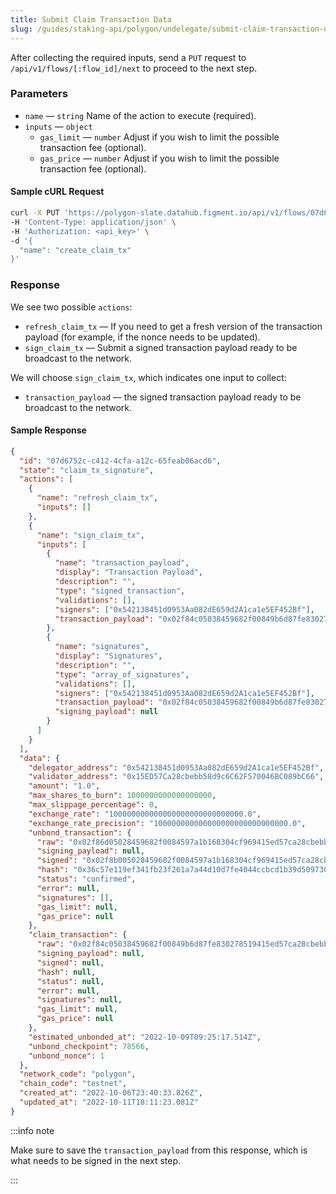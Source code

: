 ```yaml
---
title: Submit Claim Transaction Data
slug: /guides/staking-api/polygon/undelegate/submit-claim-transaction-data
---
```


After collecting the required inputs, send a `PUT` request to `/api/v1/flows/[:flow_id]/next` to proceed to the next step.

### Parameters

- `name` &mdash; `string` Name of the action to execute (required).
- `inputs` &mdash; `object`
  - `gas_limit` &mdash; `number` Adjust if you wish to limit the possible transaction fee (optional).
  - `gas_price` &mdash; `number` Adjust if you wish to limit the possible transaction fee (optional).

#### Sample cURL Request

```bash
curl -X PUT 'https://polygon-slate.datahub.figment.io/api/v1/flows/07d6752c-c412-4cfa-a12c-65feab06acd6/next' \
-H 'Content-Type: application/json' \
-H 'Authorization: <api_key>' \
-d '{
  "name": "create_claim_tx"
}'
```

### Response

We see two possible `actions`:

- `refresh_claim_tx` &mdash; If you need to get a fresh version of the transaction payload (for example, if the nonce needs to be updated).
- `sign_claim_tx` &mdash; Submit a signed transaction payload ready to be broadcast to the network.

We will choose `sign_claim_tx`, which indicates one input to collect:

- `transaction_payload` &mdash; the signed transaction payload ready to be broadcast to the network.

#### Sample Response

```json {3,6,10,21}
{
  "id": "07d6752c-c412-4cfa-a12c-65feab06acd6",
  "state": "claim_tx_signature",
  "actions": [
    {
      "name": "refresh_claim_tx",
      "inputs": []
    },
    {
      "name": "sign_claim_tx",
      "inputs": [
        {
          "name": "transaction_payload",
          "display": "Transaction Payload",
          "description": "",
          "type": "signed_transaction",
          "validations": [],
          "signers": ["0x542138451d0953Aa082dE659d2A1ca1e5EF452Bf"],
          "transaction_payload": "0x02f84c05038459682f00849b6d87fe830278519415ed57ca28cbebb58d9c6c62f570046bc089bc6680a4e97fddc20000000000000000000000000000000000000000000000000000000000000001c0"
        },
        {
          "name": "signatures",
          "display": "Signatures",
          "description": "",
          "type": "array_of_signatures",
          "validations": [],
          "signers": ["0x542138451d0953Aa082dE659d2A1ca1e5EF452Bf"],
          "transaction_payload": "0x02f84c05038459682f00849b6d87fe830278519415ed57ca28cbebb58d9c6c62f570046bc089bc6680a4e97fddc20000000000000000000000000000000000000000000000000000000000000001c0",
          "signing_payload": null
        }
      ]
    }
  ],
  "data": {
    "delegator_address": "0x542138451d0953Aa082dE659d2A1ca1e5EF452Bf",
    "validator_address": "0x15ED57Ca28cbebb58d9c6C62F570046BC089bC66",
    "amount": "1.0",
    "max_shares_to_burn": 1000000000000000000,
    "max_slippage_percentage": 0,
    "exchange_rate": "100000000000000000000000000000.0",
    "exchange_rate_precision": "100000000000000000000000000000.0",
    "unbond_transaction": {
      "raw": "0x02f86d05028459682f0084597a1b168304cf969415ed57ca28cbebb58d9c6c62f570046bc089bc6680b844c83ec04d0000000000000000000000000000000000000000000000000de0b6b3a76400000000000000000000000000000000000000000000000000000de0b6b3a7640000c0",
      "signing_payload": null,
      "signed": "0x02f8b005028459682f0084597a1b168304cf969415ed57ca28cbebb58d9c6c62f570046bc089bc6680b844c83ec04d0000000000000000000000000000000000000000000000000de0b6b3a76400000000000000000000000000000000000000000000000000000de0b6b3a7640000c001a0f8462149f25c9942852611ea06820bf0b3f588f63aead9702225010b2e80a096a0765feade968806e16f36cadf533d779ceb071f54ca6cf4935f6464302c0873da",
      "hash": "0x36c57e119ef341fb23f261a7a44d10d7fe4044ccbcd1b39d509730ee0b75797c",
      "status": "confirmed",
      "error": null,
      "signatures": [],
      "gas_limit": null,
      "gas_price": null
    },
    "claim_transaction": {
      "raw": "0x02f84c05038459682f00849b6d87fe830278519415ed57ca28cbebb58d9c6c62f570046bc089bc6680a4e97fddc20000000000000000000000000000000000000000000000000000000000000001c0",
      "signing_payload": null,
      "signed": null,
      "hash": null,
      "status": null,
      "error": null,
      "signatures": null,
      "gas_limit": null,
      "gas_price": null
    },
    "estimated_unbonded_at": "2022-10-09T09:25:17.514Z",
    "unbond_checkpoint": 78566,
    "unbond_nonce": 1
  },
  "network_code": "polygon",
  "chain_code": "testnet",
  "created_at": "2022-10-06T23:40:33.826Z",
  "updated_at": "2022-10-11T18:11:23.081Z"
}
```

:::info note

Make sure to save the `transaction_payload` from this response, which is what needs to be signed in the next step.

:::

